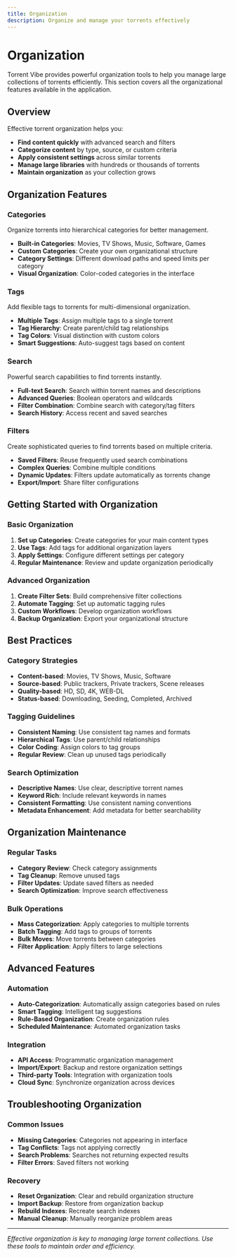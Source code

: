 ```yaml
---
title: Organization
description: Organize and manage your torrents effectively
---
```


# Organization

Torrent Vibe provides powerful organization tools to help you manage large collections of torrents efficiently. This section covers all the organizational features available in the application.

## Overview

Effective torrent organization helps you:
- **Find content quickly** with advanced search and filters
- **Categorize content** by type, source, or custom criteria
- **Apply consistent settings** across similar torrents
- **Manage large libraries** with hundreds or thousands of torrents
- **Maintain organization** as your collection grows

## Organization Features

### Categories
Organize torrents into hierarchical categories for better management.

- **Built-in Categories**: Movies, TV Shows, Music, Software, Games
- **Custom Categories**: Create your own organizational structure
- **Category Settings**: Different download paths and speed limits per category
- **Visual Organization**: Color-coded categories in the interface

### Tags
Add flexible tags to torrents for multi-dimensional organization.

- **Multiple Tags**: Assign multiple tags to a single torrent
- **Tag Hierarchy**: Create parent/child tag relationships
- **Tag Colors**: Visual distinction with custom colors
- **Smart Suggestions**: Auto-suggest tags based on content

### Search
Powerful search capabilities to find torrents instantly.

- **Full-text Search**: Search within torrent names and descriptions
- **Advanced Queries**: Boolean operators and wildcards
- **Filter Combination**: Combine search with category/tag filters
- **Search History**: Access recent and saved searches

### Filters
Create sophisticated queries to find torrents based on multiple criteria.

- **Saved Filters**: Reuse frequently used search combinations
- **Complex Queries**: Combine multiple conditions
- **Dynamic Updates**: Filters update automatically as torrents change
- **Export/Import**: Share filter configurations

## Getting Started with Organization

### Basic Organization
1. **Set up Categories**: Create categories for your main content types
2. **Use Tags**: Add tags for additional organization layers
3. **Apply Settings**: Configure different settings per category
4. **Regular Maintenance**: Review and update organization periodically

### Advanced Organization
1. **Create Filter Sets**: Build comprehensive filter collections
2. **Automate Tagging**: Set up automatic tagging rules
3. **Custom Workflows**: Develop organization workflows
4. **Backup Organization**: Export your organizational structure

## Best Practices

### Category Strategies
- **Content-based**: Movies, TV Shows, Music, Software
- **Source-based**: Public trackers, Private trackers, Scene releases
- **Quality-based**: HD, SD, 4K, WEB-DL
- **Status-based**: Downloading, Seeding, Completed, Archived

### Tagging Guidelines
- **Consistent Naming**: Use consistent tag names and formats
- **Hierarchical Tags**: Use parent/child relationships
- **Color Coding**: Assign colors to tag groups
- **Regular Review**: Clean up unused tags periodically

### Search Optimization
- **Descriptive Names**: Use clear, descriptive torrent names
- **Keyword Rich**: Include relevant keywords in names
- **Consistent Formatting**: Use consistent naming conventions
- **Metadata Enhancement**: Add metadata for better searchability

## Organization Maintenance

### Regular Tasks
- **Category Review**: Check category assignments
- **Tag Cleanup**: Remove unused tags
- **Filter Updates**: Update saved filters as needed
- **Search Optimization**: Improve search effectiveness

### Bulk Operations
- **Mass Categorization**: Apply categories to multiple torrents
- **Batch Tagging**: Add tags to groups of torrents
- **Bulk Moves**: Move torrents between categories
- **Filter Application**: Apply filters to large selections

## Advanced Features

### Automation
- **Auto-Categorization**: Automatically assign categories based on rules
- **Smart Tagging**: Intelligent tag suggestions
- **Rule-Based Organization**: Create organization rules
- **Scheduled Maintenance**: Automated organization tasks

### Integration
- **API Access**: Programmatic organization management
- **Import/Export**: Backup and restore organization settings
- **Third-party Tools**: Integration with organization tools
- **Cloud Sync**: Synchronize organization across devices

## Troubleshooting Organization

### Common Issues
- **Missing Categories**: Categories not appearing in interface
- **Tag Conflicts**: Tags not applying correctly
- **Search Problems**: Searches not returning expected results
- **Filter Errors**: Saved filters not working

### Recovery
- **Reset Organization**: Clear and rebuild organization structure
- **Import Backup**: Restore from organization backup
- **Rebuild Indexes**: Recreate search indexes
- **Manual Cleanup**: Manually reorganize problem areas

---

*Effective organization is key to managing large torrent collections. Use these tools to maintain order and efficiency.*